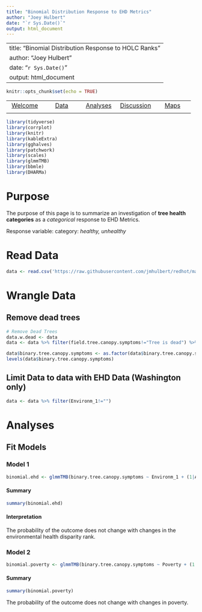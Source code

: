 ```yaml
---
title: "Binomial Distribution Response to EHD Metrics"
author: "Joey Hulbert"
date: "`r Sys.Date()`"
output: html_document
---
```


---
title: "Binomial Distribution Response to HOLC Ranks"
author: "Joey Hulbert"
date: "`r Sys.Date()`"
output: html_document
---

```r
knitr::opts_chunk$set(echo = TRUE)
```

|            |            |            |            |            |
|:----------:|:----------:|:----------:|:----------:|:----------:|
|[Welcome](https://jmhulbert.github.io/redhot)|[Data](https://jmhulbert.github.io/redhot/data)|[Analyses](https://jmhulbert.github.io/redhot/analyses)|[Discussion](https://jmhulbert.github.io/redhot/discussion)|[Maps](https://jmhulbert.github.io/redhot/maps)
|             |           |            |            |            |


```r
library(tidyverse)
library(corrplot)
library(knitr)
library(kableExtra)
library(gghalves)
library(patchwork)
library(scales)
library(glmmTMB)
library(bbmle)
library(DHARMa)
```


# Purpose

The purpose of this page is to summarize an investigation of **tree health categories** as a *categorical* response to EHD Metrics.

Response variable: category: *healthy, unhealthy*


# Read Data

```r
data <- read.csv('https://raw.githubusercontent.com/jmhulbert/redhot/main/data/urban-data-modified.csv')
```

# Wrangle Data

## Remove dead trees

```r
# Remove Dead Trees
data.w.dead <- data 
data <- data %>% filter(field.tree.canopy.symptoms!="Tree is dead") %>% filter(field.dieback.percent<100) %>% droplevels()
```

```r
data$binary.tree.canopy.symptoms <- as.factor(data$binary.tree.canopy.symptoms)
levels(data$binary.tree.canopy.symptoms)
```

## Limit Data to data with EHD Data (Washington only)

```r
data <- data %>% filter(Environm_1!="")
```

# Analyses

## Fit Models


### Model 1 

```r
binomial.ehd <- glmmTMB(binary.tree.canopy.symptoms ~ Environm_1 + (1|Area),family=binomial,data=data)
```


#### Summary

```r
summary(binomial.ehd)
```


#### Interpretation


The probability of the outcome does not change with changes in the environmental health disparity rank.


### Model 2 

```r
binomial.poverty <- glmmTMB(binary.tree.canopy.symptoms ~ Poverty + (1|Area),family=binomial,data=data)
```

#### Summary

```r
summary(binomial.poverty)
```


The probability of the outcome does not change with changes in poverty.



